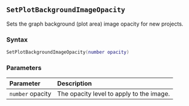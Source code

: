 ::: {.minipage data-latex="{\textwidth}"}
## `SetPlotBackgroundImageOpacity`

Sets the graph background\index{images!graph backgrounds} (plot area) image opacity for new projects.

### Syntax {-}

``` .lua
SetPlotBackgroundImageOpacity(number opacity)
```

### Parameters {-}

**Parameter** | **Description**
| :-- | :-- |
| `number` opacity | The opacity level to apply to the image. |
:::
